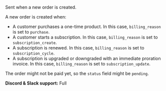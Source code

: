 Sent when a new order is created.

A new order is created when:

* A customer purchases a one-time product. In this case, `billing_reason` is set to `purchase`.
* A customer starts a subscription. In this case, `billing_reason` is set to `subscription_create`.
* A subscription is renewed. In this case, `billing_reason` is set to `subscription_cycle`.
* A subscription is upgraded or downgraded with an immediate proration invoice. In this case, `billing_reason` is set to `subscription_update`.

<Warning>The order might not be paid yet, so the `status` field might be `pending`.</Warning>

**Discord & Slack support:** Full